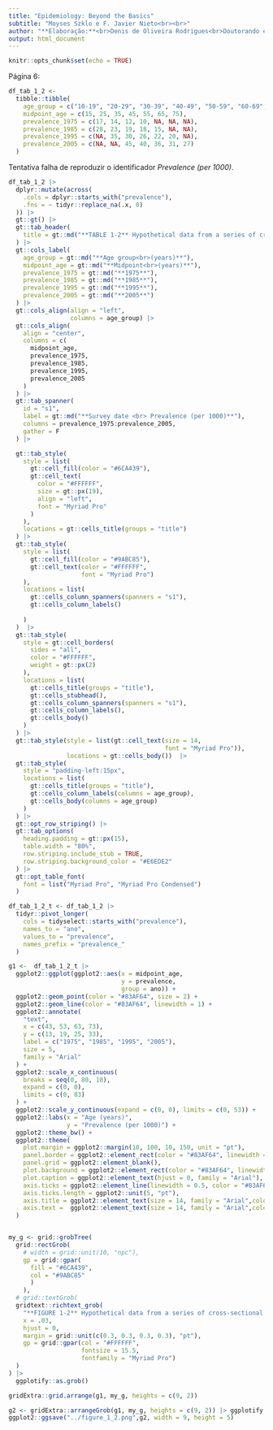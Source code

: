 ```yaml
---
title: "Epidemiology: Beyond the Basics"
subtitle: "Moyses Szklo e F. Javier Nieto<br><br>"
author: "**Elaboração:**<br>Denis de Oliveira Rodrigues<br>Doutorando em Epidemiologia em Saúde Pública<br>Escola Nacional de Saúde Pública/Fiocruz"
output: html_document
---
```


```r
knitr::opts_chunk$set(echo = TRUE)
```

Página 6:

```r
df_tab_1_2 <-
  tibble::tibble(
    age_group = c("10-19", "20-29", "30-39", "40-49", "50-59", "60-69", "70-79"),
    midpoint_age = c(15, 25, 35, 45, 55, 65, 75),
    prevalence_1975 = c(17, 14, 12, 10, NA, NA, NA),
    prevalence_1985 = c(28, 23, 19, 18, 15, NA, NA),
    prevalence_1995 = c(NA, 35, 30, 26, 22, 20, NA),
    prevalence_2005 = c(NA, NA, 45, 40, 36, 31, 27)
  )
```

Tentativa falha de reproduzir o identificador *Prevalence (per 1000)*.
<br>

```r
df_tab_1_2 |>
  dplyr::mutate(across(
    .cols = dplyr::starts_with("prevalence"),
    .fns = ~ tidyr::replace_na(.x, 0)
  )) |>
  gt::gt() |>
  gt::tab_header(
    title = gt::md("**TABLE 1-2** Hypothetical data from a series of cross-sectional studies of prevalence of disease Y in a population, by age<br>and survey date (calendar time), 1975–2005."),
  ) |> 
  gt::cols_label(
    age_group = gt::md("**Age group<br>(years)**"),
    midpoint_age = gt::md("**Midpoint<br>(years)**"),
    prevalence_1975 = gt::md("**1975**"),
    prevalence_1985 = gt::md("**1985**"),
    prevalence_1995 = gt::md("**1995**"),
    prevalence_2005 = gt::md("**2005**")
  ) |>
  gt::cols_align(align = "left",
                 columns = age_group) |>
  gt::cols_align(
    align = "center",
    columns = c(
      midpoint_age,
      prevalence_1975,
      prevalence_1985,
      prevalence_1995,
      prevalence_2005
    )
  ) |>
  gt::tab_spanner(
    id = "s1",
    label = gt::md("**Survey date <br> Prevalence (per 1000)**"),
    columns = prevalence_1975:prevalence_2005,
    gather = F
  ) |>

  gt::tab_style(
    style = list(
      gt::cell_fill(color = "#6CA439"),
      gt::cell_text(
        color = "#FFFFFF",
        size = gt::px(19),
        align = "left",
        font = "Myriad Pro"
      )
    ),
    locations = gt::cells_title(groups = "title")
  ) |>
  gt::tab_style(
    style = list(
      gt::cell_fill(color = "#9ABC85"),
      gt::cell_text(color = "#FFFFFF",
                    font = "Myriad Pro")
    ),
    locations = list(
      gt::cells_column_spanners(spanners = "s1"),
      gt::cells_column_labels()
      
    )
  )  |>
  gt::tab_style(
    style = gt::cell_borders(
      sides = "all",
      color = "#FFFFFF",
      weight = gt::px(2)
    ),
    locations = list(
      gt::cells_title(groups = "title"),
      gt::cells_stubhead(),
      gt::cells_column_spanners(spanners = "s1"),
      gt::cells_column_labels(),
      gt::cells_body()
    )
  ) |>
  gt::tab_style(style = list(gt::cell_text(size = 14,
                                           font = "Myriad Pro")),
                locations = gt::cells_body())  |>
  gt::tab_style(
    style = "padding-left:15px",
    locations = list(
      gt::cells_title(groups = "title"),
      gt::cells_column_labels(columns = age_group),
      gt::cells_body(columns = age_group)
    )
  ) |> 
  gt::opt_row_striping() |>
  gt::tab_options(
    heading.padding = gt::px(15),
    table.width = "80%",
    row.striping.include_stub = TRUE,
    row.striping.background_color = "#E6EDE2"
  ) |>
  gt::opt_table_font(
    font = list("Myriad Pro", "Myriad Pro Condensed")
  )

```

```r
df_tab_1_2_t <- df_tab_1_2 |>
  tidyr::pivot_longer(
    cols = tidyselect::starts_with("prevalence"),
    names_to = "ano",
    values_to = "prevalence",
    names_prefix = "prevalence_"
  )
```


```r

g1 <-  df_tab_1_2_t |>
  ggplot2::ggplot(ggplot2::aes(x = midpoint_age,
                               y = prevalence,
                               group = ano)) +
  ggplot2::geom_point(color = "#83AF64", size = 2) +
  ggplot2::geom_line(color = "#83AF64", linewidth = 1) +
  ggplot2::annotate(
    "text",
    x = c(43, 53, 63, 73),
    y = c(13, 19, 25, 33),
    label = c("1975", "1985", "1995", "2005"),
    size = 5,
    family = "Arial"
  ) +
  ggplot2::scale_x_continuous(
    breaks = seq(0, 80, 10),
    expand = c(0, 0),
    limits = c(0, 83)
  ) +
  ggplot2::scale_y_continuous(expand = c(0, 0), limits = c(0, 53)) +
  ggplot2::labs(x = "Age (years)",
                y = "Prevalence (per 1000)") +
  ggplot2::theme_bw() +
  ggplot2::theme(
    plot.margin = ggplot2::margin(10, 100, 10, 150, unit = "pt"),
    panel.border = ggplot2::element_rect(color = "#83AF64", linewidth = 1.5),
    panel.grid = ggplot2::element_blank(),
    plot.background = ggplot2::element_rect(color = "#83AF64", linewidth = 0.5),
    plot.caption = ggplot2::element_text(hjust = 0, family = "Arial"),
    axis.ticks = ggplot2::element_line(linewidth = 0.5, color = "#83AF64"),
    axis.ticks.length = ggplot2::unit(5, "pt"),
    axis.title = ggplot2::element_text(size = 14, family = "Arial",color = "black"),
    axis.text =  ggplot2::element_text(size = 14, family = "Arial",color = "black"),
  )


my_g <- grid::grobTree(
  grid::rectGrob(
    # width = grid::unit(10, "npc"),
    gp = grid::gpar(
      fill = "#6CA439",
      col = "#9ABC85"
      )
    ),
  # grid::textGrob(
  gridtext::richtext_grob(
    "**FIGURE 1-2** Hypothetical data from a series of cross-sectional studies of prevalence of disease Y (per 1000) in a<br>population, by age and survey date (calendar time), 1975, 1985, 1995, and 2005 (based on data from Table 1-2).",
    x = .03,
    hjust = 0,
    margin = grid::unit(c(0.3, 0.3, 0.3, 0.3), "pt"),
    gp = grid::gpar(col = "#FFFFFF",
                    fontsize = 15.5,
                    fontfamily = "Myriad Pro")
  )
) |> 
  ggplotify::as.grob()

```

```r
gridExtra::grid.arrange(g1, my_g, heights = c(9, 2))
```

```r

g2 <- gridExtra::arrangeGrob(g1, my_g, heights = c(9, 2)) |> ggplotify::as.ggplot()
ggplot2::ggsave("../figure_1_2.png",g2, width = 9, height = 5)

```

